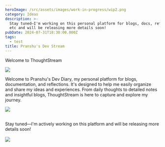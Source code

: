 ```yaml
---
heroImage: /src/assets/images/work-in-progress/wip2.png
category: Ideas
description: >-
  Stay tuned—I'm working on this personal platform for blogs, docs, reflections
  etc and will be releasing more details soon!
pubDate: 2024-07-31T18:30:00.000Z
tags:
  - test
title: Pranshu's Dev Stream
---
```


Welcome to ThoughtStream

![](/src/assets/images/work-in-progress/wip2.png)

Welcome to Pranshu's Dev Diary, my personal platform for blogs, documentation, and reflections. It's designed to help me easily organize and share my ideas and experiences. From daily thoughts to detailed notes and insightful blogs, ThoughtStream is here to capture and explore my journey.

![](../../assets/images/work-in-progress/wip3.jpeg)

\
Stay tuned—I'm actively working on this platform and will be releasing more details soon!\
\
![](../../assets/images/work-in-progress/wip3.png)
